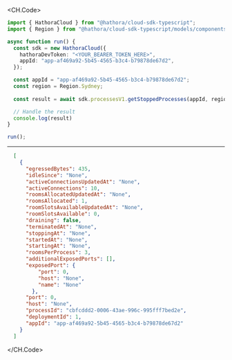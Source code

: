 
<CH.Code>
```typescript GetStoppedProcesses.ts
import { HathoraCloud } from "@hathora/cloud-sdk-typescript";
import { Region } from "@hathora/cloud-sdk-typescript/models/components";

async function run() {
  const sdk = new HathoraCloud({
    hathoraDevToken: "<YOUR_BEARER_TOKEN_HERE>",
    appId: "app-af469a92-5b45-4565-b3c4-b79878de67d2",
  });

  const appId = "app-af469a92-5b45-4565-b3c4-b79878de67d2";
  const region = Region.Sydney;
  
  const result = await sdk.processesV1.getStoppedProcesses(appId, region);

  // Handle the result
  console.log(result)
}

run();
```
---

```json Example Response
  [
    {
      "egressedBytes": 435,
      "idleSince": "None",
      "activeConnectionsUpdatedAt": "None",
      "activeConnections": 10,
      "roomsAllocatedUpdatedAt": "None",
      "roomsAllocated": 1,
      "roomSlotsAvailableUpdatedAt": "None",
      "roomSlotsAvailable": 0,
      "draining": false,
      "terminatedAt": "None",
      "stoppingAt": "None",
      "startedAt": "None",
      "startingAt": "None",
      "roomsPerProcess": 3,
      "additionalExposedPorts": [],
      "exposedPort": {
          "port": 0,
          "host": "None",
          "name": "None"
        },
      "port": 0,
      "host": "None",
      "processId": "cbfcddd2-0006-43ae-996c-995fff7bed2e",
      "deploymentId": 1,
      "appId": "app-af469a92-5b45-4565-b3c4-b79878de67d2"
    }
  ]
```
</CH.Code>
